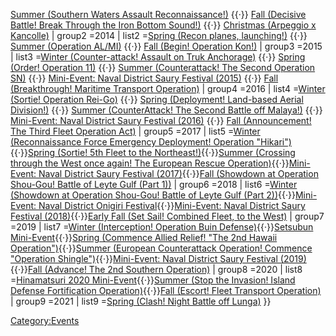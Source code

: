 {{Navbox
| name       =Template:EventsPortal
| state      =mw-collapsible 
| title      ='''[[Events]]'''
| basestyle  =background-color: #99ccff
| liststyle  =padding-left: 4px; padding: 5px
| groupstyle =padding: 5px
| style      =background-color: #ffffff; border: 1px solid #1a5b70
| group1     =2013
| list1      =[[Spring 2013 Event|Spring (Break into the Enemy Anchorage!)]] {{·}} [[Summer 2013 Event|Summer (Southern Waters Assault Reconnaissance!)]] {{·}} [[Fall 2013 Event|Fall (Decisive Battle! Break Through the Iron Bottom Sound!)]] {{·}} [[Christmas 2013 Event|Christmas (Arpeggio x Kancolle)]]
| group2     =2014
| list2      =[[Spring 2014 Event|Spring (Recon planes, launching!)]] {{·}} [[Summer 2014 Event|Summer (Operation AL/MI)]] {{·}} [[Fall 2014 Event|Fall (Begin! Operation Kon!)]]
| group3     =2015
| list3      =[[Winter 2015 Event|Winter (Counter-attack! Assault on Truk Anchorage)]] {{·}} [[Spring 2015 Event|Spring (Order! Operation 11)]] {{·}} [[Summer 2015 Event|Summer (Counterattack! The Second Operation SN)]] {{·}} [[Naval District Saury Festival|Mini-Event: Naval District Saury Festival (2015)]] {{·}} [[Fall 2015 Event|Fall (Breakthrough! Maritime Transport Operation)]]
| group4     =2016
| list4      =[[Winter 2016 Event|Winter (Sortie! Operation Rei-Go)]] {{·}} [[Spring 2016 Event|Spring (Deployment! Land-based Aerial Division!)]] {{·}} [[Summer 2016 Event|Summer (CounterAttack! The Second Battle off Malaya!)]] {{·}} [[Naval District Saury Festival|Mini-Event: Naval District Saury Festival (2016)]] {{·}} [[Fall 2016 Event|Fall (Announcement! The Third Fleet Operation Act)]]
| group5     =2017
| list5      =[[Winter 2017 Event|Winter (Reconnaissance Force Emergency Deployment! Operation "Hikari")]]{{·}}[[Spring 2017 Event|Spring (Sortie! 5th Fleet to the Northeast!)]]{{·}}[[Summer 2017 Event|Summer (Crossing through the West once again! The European Rescue Operation)]]{{·}}[[Naval District Saury Festival|Mini-Event: Naval District Saury Festival (2017)]]{{·}}[[Fall 2017 Event|Fall (Showdown at Operation Shou-Gou! Battle of Leyte Gulf (Part 1))]]
| group6     =2018
| list6      =[[Winter 2018 Event|Winter (Showdown at Operation Shou-Gou! Battle of Leyte Gulf (Part 2))]]{{·}}[[Spring 2018 Food Collection Mini-Event|Mini-Event: Naval District Onigiri Festival]]{{·}}[[Naval District Saury Festival|Mini-Event: Naval District Saury Festival (2018)]]{{·}}[[Early Fall 2018 Event|Early Fall (Set Sail! Combined Fleet, to the West)]]
| group7     =2019
| list7      =[[Winter 2019 Event|Winter (Interception! Operation Buin Defense)]]{{·}}[[Setsubun Mini-Event]]{{·}}[[Spring 2019 Event|Spring (Commence Allied Relief! "The 2nd Hawaii Operation")]]{{·}}[[Summer 2019 Event|Summer (European Counterattack Operation! Commence "Operation Shingle")]]{{·}}[[Naval District Saury Festival|Mini-Event: Naval District Saury Festival (2019)]]{{·}}[[Fall 2019 Event|Fall (Advance! The 2nd Southern Operation)]]
| group8     =2020
| list8      =[[Hinamatsuri 2020 Mini-Event]]{{·}}[[Summer 2020 Event|Summer (Stop the Invasion! Island Defense Fortification Operation)]]{{·}}[[Fall 2020 Event|Fall (Escort! Fleet Transport Operation)]]
| group9     =2021
| list9      =[[Spring 2021 Event|Spring (Clash! Night Battle off Lunga)]]
}}<includeonly>
[[Category:Events]]</includeonly><noinclude><!--PLEASE DO NOT ADD DOCUMENTATION/CATEGORIES/INTERWIKIS HERE-->
{{Documentation}}
<!--MAKE ADDITIONS TO THE /doc SUBPAGE INSTEAD, THANKS--></noinclude>